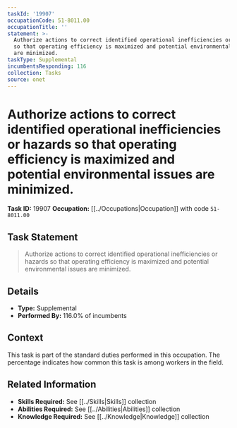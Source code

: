 ```yaml
---
taskId: '19907'
occupationCode: 51-8011.00
occupationTitle: ''
statement: >-
  Authorize actions to correct identified operational inefficiencies or hazards
  so that operating efficiency is maximized and potential environmental issues
  are minimized.
taskType: Supplemental
incumbentsResponding: 116
collection: Tasks
source: onet
---
```

# Authorize actions to correct identified operational inefficiencies or hazards so that operating efficiency is maximized and potential environmental issues are minimized.

**Task ID:** 19907
**Occupation:** [[../Occupations|Occupation]] with code `51-8011.00`

## Task Statement

> Authorize actions to correct identified operational inefficiencies or hazards so that operating efficiency is maximized and potential environmental issues are minimized.

## Details

- **Type:** Supplemental
- **Performed By:** 116.0% of incumbents

## Context

This task is part of the standard duties performed in this occupation. The percentage indicates how common this task is among workers in the field.

## Related Information

- **Skills Required:** See [[../Skills|Skills]] collection
- **Abilities Required:** See [[../Abilities|Abilities]] collection
- **Knowledge Required:** See [[../Knowledge|Knowledge]] collection
